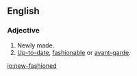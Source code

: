 ==English==

===Adjective===
{{en-adj}}

# Newly made.
# [[up-to-date|Up-to-date]], [[fashionable]] or [[avant-garde]].

[[io:new-fashioned]]